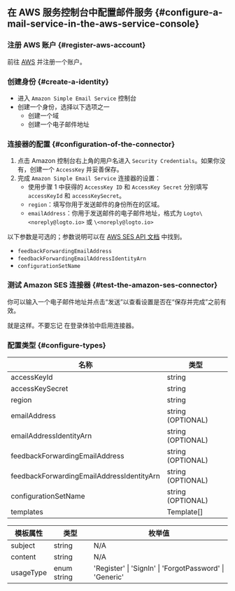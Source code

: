 ## 在 AWS 服务控制台中配置邮件服务 \{#configure-a-mail-service-in-the-aws-service-console}

### 注册 AWS 账户 \{#register-aws-account}

前往 [AWS](https://aws.amazon.com/) 并注册一个账户。

### 创建身份 \{#create-a-identity}

- 进入 `Amazon Simple Email Service` 控制台
- 创建一个身份，选择以下选项之一
  - 创建一个域
  - 创建一个电子邮件地址

### 连接器的配置 \{#configuration-of-the-connector}

1. 点击 Amazon 控制台右上角的用户名进入 `Security Credentials`。如果你没有，创建一个 `AccessKey` 并妥善保存。
2. 完成 `Amazon Simple Email Service` 连接器的设置：
   - 使用步骤 1 中获得的 `AccessKey ID` 和 `AccessKey Secret` 分别填写 `accessKeyId` 和 `accessKeySecret`。
   - `region`：填写你用于发送邮件的身份所在的区域。
   - `emailAddress`：你用于发送邮件的电子邮件地址，格式为 `Logto\<noreply@logto.io>` 或 `\<noreply@logto.io>`

以下参数是可选的；参数说明可以在 [AWS SES API 文档](https://docs.aws.amazon.com/ses/latest/APIReference-V2/API_SendEmail.html) 中找到。

- `feedbackForwardingEmailAddress`
- `feedbackForwardingEmailAddressIdentityArn`
- `configurationSetName`

### 测试 Amazon SES 连接器 \{#test-the-amazon-ses-connector}

你可以输入一个电子邮件地址并点击“发送”以查看设置是否在“保存并完成”之前有效。

就是这样。不要忘记 <MainSiteUrl href="/connectors/email-connectors/#enable-email-address-for-end-user-flows">在登录体验中启用连接器</MainSiteUrl>。

### 配置类型 \{#configure-types}

| 名称                                      | 类型              |
| ----------------------------------------- | ----------------- |
| accessKeyId                               | string            |
| accessKeySecret                           | string            |
| region                                    | string            |
| emailAddress                              | string (OPTIONAL) |
| emailAddressIdentityArn                   | string (OPTIONAL) |
| feedbackForwardingEmailAddress            | string (OPTIONAL) |
| feedbackForwardingEmailAddressIdentityArn | string (OPTIONAL) |
| configurationSetName                      | string (OPTIONAL) |
| templates                                 | Template[]        |

| 模板属性  | 类型        | 枚举值                                                  |
| --------- | ----------- | ------------------------------------------------------- |
| subject   | string      | N/A                                                     |
| content   | string      | N/A                                                     |
| usageType | enum string | 'Register' \| 'SignIn' \| 'ForgotPassword' \| 'Generic' |
